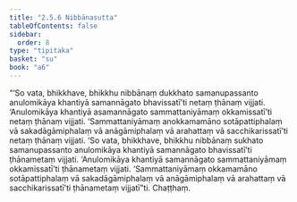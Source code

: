 ```yaml
---
title: "2.5.6 Nibbānasutta"
tableOfContents: false
sidebar:
  order: 8
type: "tipitaka"
basket: "su"
book: "a6"
---
```



<DynamicBreadcrumb />

<Division number="101" book="a6">

<Paragraph number="725" book="a6">
“‘So vata, bhikkhave, bhikkhu nibbānaṃ dukkhato samanupassanto anulomikāya khantiyā samannāgato bhavissatī’ti netaṃ ṭhānaṃ vijjati. ‘Anulomikāya khantiyā asamannāgato sammattaniyāmaṃ okkamissatī’ti netaṃ ṭhānaṃ vijjati. ‘Sammattaniyāmaṃ anokkamamāno sotāpattiphalaṃ vā sakadāgāmiphalaṃ vā anāgāmiphalaṃ vā arahattaṃ vā sacchikarissatī’ti netaṃ ṭhānaṃ vijjati.
</Paragraph>

<Paragraph number="726" book="a6">
‘So vata, bhikkhave, bhikkhu nibbānaṃ sukhato samanupassanto anulomikāya khantiyā samannāgato bhavissatī’ti ṭhānametaṃ vijjati. ‘Anulomikāya khantiyā samannāgato sammattaniyāmaṃ okkamissatī’ti ṭhānametaṃ vijjati. ‘Sammattaniyāmaṃ okkamamāno sotāpattiphalaṃ vā sakadāgāmiphalaṃ vā anāgāmiphalaṃ vā arahattaṃ vā sacchikarissatī’ti ṭhānametaṃ vijjatī”ti.

</Paragraph>
</Division>

<Paragraph number="727" type="center" book="a6">
Chaṭṭhaṃ.
</Paragraph>